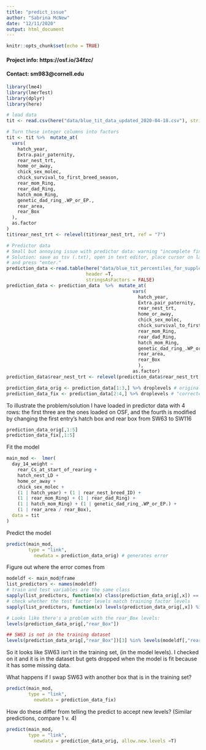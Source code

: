 ```yaml
---
title: "predict_issue"
author: "Sabrina McNew"
date: "12/11/2020"
output: html_document
---
```


```r
knitr::opts_chunk$set(echo = TRUE)
```

#### Project info: https://osf.io/34fzc/
#### Contact: sm983@cornell.edu

```r
library(lme4)
library(lmerTest)
library(dplyr)
library(here)
```

```r
# load data 
tit <- read.csv(here("data/blue_tit_data_updated_2020-04-18.csv"), stringsAsFactors = FALSE)

# Turn these integer columns into factors
tit <- tit %>%  mutate_at(
  vars(
    hatch_year,
    Extra.pair_paternity,
    rear_nest_trt,
    home_or_away,
    chick_sex_molec,
    chick_survival_to_first_breed_season,
    rear_mom_Ring,
    rear_dad_Ring,
    hatch_mom_Ring,
    genetic_dad_ring_.WP_or_EP.,
    rear_area,
    rear_Box
  ),
  as.factor
)
tit$rear_nest_trt <- relevel(tit$rear_nest_trt, ref = "7")

# Predictor data
# Small but annoying issue with predictor data: warning "incomplete final line found by readTableHeader"
# Solution: save as tsv (.txt), open in text editor, place cursor on last character
# and press "enter."
prediction_data <-read.table(here("data/blue_tit_percentiles_for_supplement_wide.txt"),
                             header =T,
                             stringsAsFactors = FALSE)
prediction_data <- prediction_data  %>%  mutate_at(
                                              vars(
                                                hatch_year,
                                                Extra.pair_paternity,
                                                rear_nest_trt,
                                                home_or_away,
                                                chick_sex_molec,
                                                chick_survival_to_first_breed_season,
                                                rear_mom_Ring,
                                                rear_dad_Ring,
                                                hatch_mom_Ring,
                                                genetic_dad_ring_.WP_or_EP.,
                                                rear_area,
                                                rear_Box
                                                ),
                                              as.factor)
prediction_data$rear_nest_trt <- relevel(prediction_data$rear_nest_trt, ref = "7")

prediction_data_orig <- prediction_data[1:3,] %>% droplevels # original predict data 
prediction_data_fix <- prediction_data[2:4,] %>% droplevels # "corrected" predict data 

```

To illustrate the problem/solution I have loaded in predictor data with 4 rows:
the first three are the ones loaded on OSF, and the fourth is modified by changing
the first entry's hatch box and rear box from SW63 to SW116

```r
prediction_data_orig[,1:5]
prediction_data_fix[,1:5]

```

Fit the model 
```r
main_mod <-  lmer(
  day_14_weight ~
    rear_Cs_at_start_of_rearing +
    hatch_nest_LD +
    home_or_away +
    chick_sex_molec +
    (1 | hatch_year) + (1 | rear_nest_breed_ID) +
    (1 | rear_mom_Ring) + (1 | rear_dad_Ring) +
    (1 | hatch_mom_Ring) + (1 | genetic_dad_ring_.WP_or_EP.) +
    (1 | rear_area / rear_Box),
  data = tit 
)
```

Predict the model

```r
predict(main_mod,
        type = "link",
          newdata = prediction_data_orig) # generates error
```

Figure out where the error comes from 
```r
modeldf <- main_mod@frame
list_predictors <- names(modeldf)
# train and test variables are the same class 
sapply(list_predictors, function(x) class(prediction_data_orig[,x]) == class(modeldf[,x])) 
# check whether the test factor levels match training factor levels
sapply(list_predictors, function(x) levels(prediction_data_orig[,x]) %in% levels(modeldf[,x]))

# Looks like there's a problem with the rear_Box levels: 
levels(prediction_data_orig[,"rear_Box"])

## SW63 is not in the training dataset
levels(prediction_data_orig[,"rear_Box"])[3] %in% levels(modeldf[,"rear_Box"])

```

So it looks like SW63 isn't in the training set, (in the model levels). 
I checked on it and it is in the dataset but gets dropped when the model is 
fit because it has some missing data. 

What happens if I swap SW63 with another box that is in the training set? 
```r
predict(main_mod,
        type = "link",
          newdata = prediction_data_fix)
```

How do these differ from telling the predict to accept new levels?
(Similar predictions, compare 1 v. 4)
```r
predict(main_mod,
        type = "link",
          newdata = prediction_data_orig, allow.new.levels =T)
```
